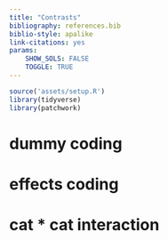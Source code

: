 ```yaml
---
title: "Contrasts"
bibliography: references.bib
biblio-style: apalike
link-citations: yes
params: 
    SHOW_SOLS: FALSE
    TOGGLE: TRUE
---
```

    
```r
source('assets/setup.R')
library(tidyverse)
library(patchwork)
```

<!-- :::red -->
<!-- **Preliminaries**   -->

<!-- - Be sure to check the [**solutions to last week's exercises**](08_mlr.html). You can still ask any questions about previous weeks' materials if things aren't clear!    -->

<!-- 1. Open Rstudio, make sure you have the USMR project open, and create a new RMarkdown document (giving it a title for this week).  -->

<!-- ::: -->

# dummy coding

# effects coding

# cat * cat interaction 


<div class="tocify-extend-page" data-unique="tocify-extend-page" style="height: 0;"></div>

